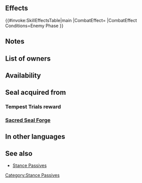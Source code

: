 {{Passive
|type=A
|exclusive=0
|1name=Darting Stance 1
|1tagid=SID_飛燕の構え1
|1promotionRarity=4
|1promotionTier=1
|1effect=If foe initiates combat, grants Spd+2 during combat.
|1required=-
|1cost=50
|2name=Darting Stance 2
|2tagid=SID_飛燕の構え2
|2promotionRarity=5
|2promotionTier=1
|2effect=If foe initiates combat, grants Spd+4 during combat.
|2cost=100
|3name=Darting Stance 3
|3tagid=SID_飛燕の構え3
|3effect=If foe initiates combat, grants Spd+6 during combat.
|3cost=200
|canUseWeapon={{WeaponList|exclude=Staff}}
|canUseMove={{MoveList|all}}
|properties=random_all
}}
==Effects==
{{#invoke:SkillEffectsTable|main
|CombatEffect={{SkillEffectText|Temporary buffs|Spd|6}}
|CombatEffect Conditions=Enemy Phase
}}
==Notes==
{{IfFoeInitiates}}
{{Temporary buffs}}
==List of owners==
{{Skill Hero List}}
==Availability==
{{PassiveFocusList}}
{{PassiveDistributionList}}
{{PassiveCombatManualList}}
==Seal acquired from==
===Tempest Trials reward===
{{Tempest Trials seal reward}}
===[[Sacred Seal Forge]]===
{{SealCosts
|seals=Darting Stance 1;Darting Stance 2;Darting Stance 3
|badgeColor=Azure
|costs1=20;100;20
|costs2=60;200;50
|costs3=400;1000;100
}}
==In other languages==
{{OtherLanguages
|japanese=飛燕の構え
|german=Sturzflugstand
|spanishEU=Postura dúplice
|spanishLA=Postura dúplice
|french=Post. foudroy.
|italian=Posa saetta
|chineseTW=飛燕架勢
|portuguese=Postura fugaz
}}
==See also==
{{See also skills|cond=Description LIKE '%if foe initiates combat%grants Spd+%during combat%' AND Exclusive='1'}}
* [[Stance Passives]]
{{Seals Navbox}}
{{Passives Navbox|A}}
[[Category:Stance Passives]]
